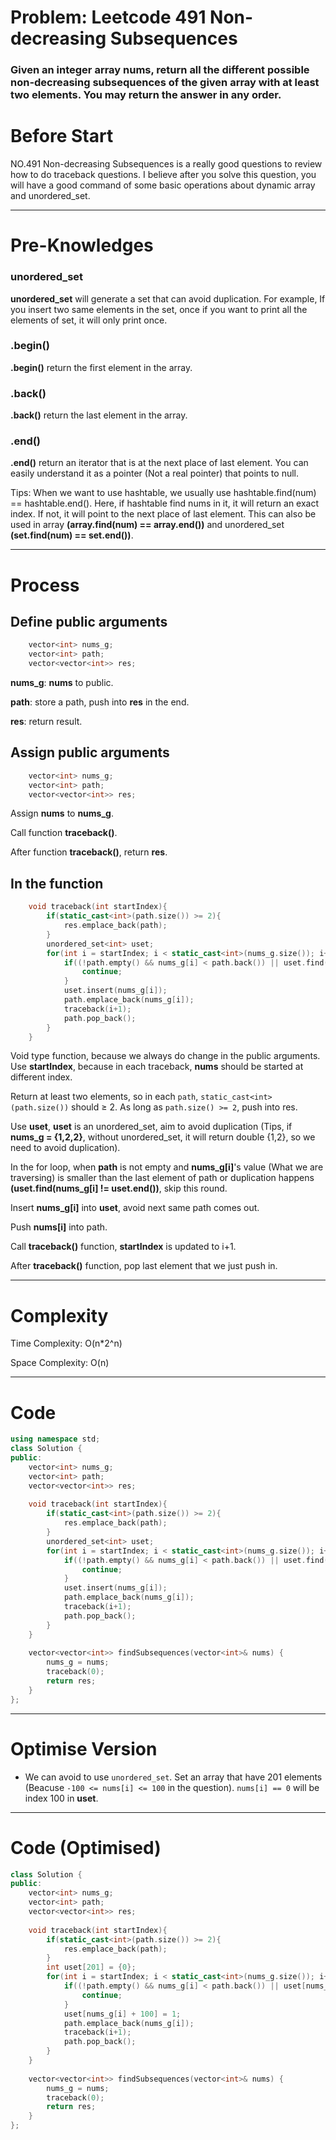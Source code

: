 # Problem: Leetcode 491 Non-decreasing Subsequences

### Given an integer array nums, return all the different possible non-decreasing subsequences of the given array with at least two elements. You may return the answer in any order.

# Before Start
NO.491 Non-decreasing Subsequences is a really good questions to review how to do traceback questions. I believe after you solve this question, you will have a good command of some basic operations about dynamic array and unordered_set.

---

# Pre-Knowledges

### unordered_set
**unordered_set** will generate a set that can avoid duplication. For example, If you insert two same elements in the set, once if you want to print all the elements of set, it will only print once.

### .begin()
**.begin()** return the first element in the array.

### .back()
**.back()** return the last element in the array.

### .end()
**.end()** return an iterator that is at the next place of last element. You can easily understand it as a pointer (Not a real pointer) that points to null.

Tips: When we want to use hashtable, we usually use hashtable.find(num) == hashtable.end(). Here, if hashtable find nums in it, it will return an exact index. If not, it will point to the next place of last element. This can also be used in array **(array.find(num) == array.end())** and unordered_set **(set.find(num) == set.end())**.

---

# Process
## Define public arguments
```CPP []
    vector<int> nums_g;
    vector<int> path;
    vector<vector<int>> res;
```
**nums_g**: **nums** to public.

**path**: store a path, push into **res** in the end.

**res**: return result.

## Assign public arguments

```CPP []
    vector<int> nums_g;
    vector<int> path;
    vector<vector<int>> res;
```
Assign **nums** to **nums_g**.

Call function **traceback()**.

After function **traceback()**, return **res**.

## In the function
```CPP []
    void traceback(int startIndex){
        if(static_cast<int>(path.size()) >= 2){
            res.emplace_back(path);
        }
        unordered_set<int> uset;
        for(int i = startIndex; i < static_cast<int>(nums_g.size()); i++){
            if((!path.empty() && nums_g[i] < path.back()) || uset.find(nums_g[i]) != uset.end()){
                continue;
            }
            uset.insert(nums_g[i]);
            path.emplace_back(nums_g[i]);
            traceback(i+1);
            path.pop_back();
        }
    }
```

Void type function, because we always do change in the public arguments. Use **startIndex**, because in each traceback, **nums** should be started at different index.

Return at least two elements, so in each `path`, `static_cast<int>(path.size())` should ≥ 2. As long as `path.size() >= 2`, push into res.

Use **uset**, **uset** is an unordered_set, aim to avoid duplication (Tips, if **nums_g = {1,2,2}**, without unordered_set, it will return double {1,2}, so we need to avoid duplication).

In the for loop, when **path** is not empty and **nums_g[i]**'s value (What we are traversing) is smaller than the last element of path or duplication happens **(uset.find(nums_g[i] != uset.end())**, skip this round.

Insert **nums_g[i]** into **uset**, avoid next same path comes out.

Push **nums[i]** into path.

Call **traceback()** function, **startIndex** is updated to i+1.

After **traceback()** function, pop last element that we just push in.

---
# Complexity

Time Complexity: O(n*2^n)

Space Complexity: O(n)

---
# Code
```C++ []
using namespace std;
class Solution {
public:
    vector<int> nums_g;
    vector<int> path;
    vector<vector<int>> res;
    
    void traceback(int startIndex){
        if(static_cast<int>(path.size()) >= 2){
            res.emplace_back(path);
        }
        unordered_set<int> uset;
        for(int i = startIndex; i < static_cast<int>(nums_g.size()); i++){
            if((!path.empty() && nums_g[i] < path.back()) || uset.find(nums_g[i]) != uset.end()){
                continue;
            }
            uset.insert(nums_g[i]);
            path.emplace_back(nums_g[i]);
            traceback(i+1);
            path.pop_back();
        }
    }
    
    vector<vector<int>> findSubsequences(vector<int>& nums) {
        nums_g = nums;
        traceback(0);
        return res;
    }
};
```

---
# Optimise Version
- We can avoid to use `unordered_set`. Set an array that have 201 elements (Beacuse `-100 <= nums[i] <= 100` in the question). `nums[i] == 0` will be index 100 in **uset**.


---
# Code (Optimised)
```cpp []
class Solution {
public:
    vector<int> nums_g;
    vector<int> path;
    vector<vector<int>> res;
    
    void traceback(int startIndex){
        if(static_cast<int>(path.size()) >= 2){
            res.emplace_back(path);
        }
        int uset[201] = {0};
        for(int i = startIndex; i < static_cast<int>(nums_g.size()); i++){
            if((!path.empty() && nums_g[i] < path.back()) || uset[nums_g[i]+100] == 1){
                continue;
            }
            uset[nums_g[i] + 100] = 1;
            path.emplace_back(nums_g[i]);
            traceback(i+1);
            path.pop_back();
        }
    }
    
    vector<vector<int>> findSubsequences(vector<int>& nums) {
        nums_g = nums;
        traceback(0);
        return res;
    }
};
```

